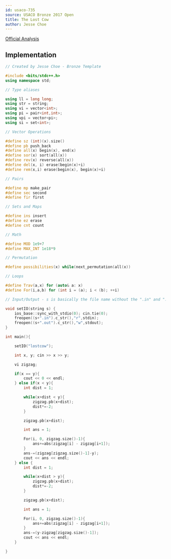 ```yaml
---
id: usaco-735
source: USACO Bronze 2017 Open
title: The Lost Cow
author: Jesse Choe
---
```


[Official Analysis](http://www.usaco.org/current/data/sol_lostcow_bronze_open17.html)

<LanguageSection>
<CPPSection>

## Implementation

```cpp
// Created by Jesse Choe - Bronze Template

#include <bits/stdc++.h>
using namespace std;

// Type aliases

using ll = long long;
using str = string;
using vi = vector<int>;
using pi = pair<int,int>;
using vpi = vector<pi>;
using si = set<int>;

// Vector Operations

#define sz (int)(x).size()
#define pb push_back
#define all(x) begin(x), end(x)
#define sor(x) sort(all(x))
#define rev(x) reverse(all(x))
#define del(x, i) erase(begin(x)+i)
#define rem(x,i) erase(begin(x), begin(x)+i)

// Pairs

#define mp make_pair
#define sec second
#define fir first

// Sets and Maps

#define ins insert
#define ez erase
#define cnt count

// Math

#define MOD 1e9+7
#define MAX_INT 1e18*9

// Permutation

#define possibilities(x) while(next_permutation(all(x))

// Loops

#define Trav(a,x) for (auto& a: x)
#define For(i,a,b) for (int i = (a); i < (b); ++i)

// Input/Output - s is basically the file name without the ".in" and ".out"

void setIO(string s) {
	ios_base::sync_with_stdio(0); cin.tie(0);
	freopen((s+".in").c_str(),"r",stdin);
	freopen((s+".out").c_str(),"w",stdout);
}

int main(){

	setIO("lostcow");

	int x, y; cin >> x >> y;

	vi zigzag;

	if(x == y){
		cout << 0 << endl;
	} else if(x < y){
		int dist = 1;

		while(x+dist < y){
			zigzag.pb(x+dist);
			dist*=-2;
		}

		zigzag.pb(x+dist);

		int ans = 1;

		For(i, 0, zigzag.size()-1){
			ans+=abs(zigzag[i] - zigzag[i+1]);
		}
		ans-=(zigzag[zigzag.size()-1]-y);
		cout << ans << endl;
	} else {
		int dist = 1;

		while(x+dist > y){
			zigzag.pb(x+dist);
			dist*=-2;
		}

		zigzag.pb(x+dist);

		int ans = 1;

		For(i, 0, zigzag.size()-1){
			ans+=abs(zigzag[i] - zigzag[i+1]);
		}
		ans-=(y-zigzag[zigzag.size()-1]);
		cout << ans << endl;
	}

}

```

</CPPSection>
</LanguageSection>
